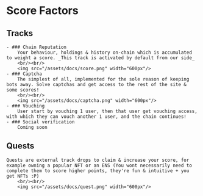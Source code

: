 # Score Factors

## Tracks

    - ### Chain Reputation
        Your behaviour, holdings & history on-chain which is accumulated to weight a score. _This track is activated by default from our side_
        <br/><br/>
        <img src="/assets/docs/score.png" width="600px"/>
    - ### Captcha
        The simplest of all, implemented for the sole reason of keeping bots away. Solve captchas and get access to the rest of the site & some scores!
        <br/><br/>
        <img src="/assets/docs/captcha.png" width="600px"/>
    - ### Vouching
        User start by vouching 1 user, then that user get vouching access, with which they can vouch another 1 user, and the chain continues!
    - ### Social verification
        Coming soon

## Quests

    Quests are external track drops to claim & increase your score, for example owning a popular NFT or an ENS (You wont necessarily need to complete them to score higher points, they're fun & intuitive + you get NFTs :P)
        <br/><br/>
        <img src="/assets/docs/quest.png" width="600px"/>
